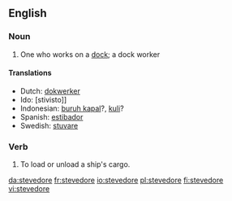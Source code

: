 ==English==
{{wikipedia}}

===Noun===
{{en-noun}}

# One who works on a [[dock]]; a dock worker

====Translations====
*Dutch: [[dokwerker]] {{m}}
*Ido: [stivisto]]
*Indonesian: [[buruh kapal]]?, [[kuli]]?
*Spanish: [[estibador]] {{m}}
*Swedish: [[stuvare]]

===Verb===
{{en-verb|stevedor|ing}}

# {{transitive}} To load or unload a ship's cargo.

[[da:stevedore]]
[[fr:stevedore]]
[[io:stevedore]]
[[pl:stevedore]]
[[fi:stevedore]]
[[vi:stevedore]]